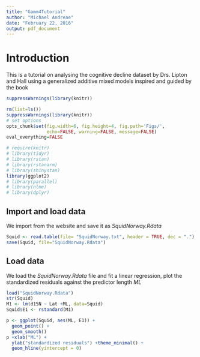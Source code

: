 ```yaml
---
title: "Gamm4Tutorial"
author: "Michael Andreae"
date: "February 22, 2016"
output: pdf_document
---
```


# Introduction

This is a tutorial on analysing the cognitive decline dataset by Drs. Lipton and Hall using a generalized additive mixed models inspired and guided by the book \href{http://www.highstat.com/BGGAMM.htm}{A Beginner's Guide to Generalized Additive Mixed Models with R. Zuur AF, Saveliev AA, Ieno EN.}

```r
suppressWarnings(library(knitr))
```

```r
rm(list=ls())
suppressWarnings(library(knitr))
# set options
opts_chunk$set(fig.width=6, fig.height=4, fig.path='Figs/',
               echo=FALSE, warning=FALSE, message=FALSE)
eval_everything=FALSE
```


```r
# require(knitr)
# library(tidyr)
# library(rstan)
# library(rstanarm)
# library(shinystan)
library(ggplot2)
# library(parallel)
# library(nlme)
# library(dplyr)
```

## Import and load data

We import \href{http://www.highstat.com/BGS/GAMM/Data/SquidNorway.txt}{the squid dataset} from the website and save it as *SquidNorway.Rdata*

```r
Squid <- read.table(file= "SquidNorway.txt", header = TRUE, dec = ".")
save(Squid, file="SquidNorway.Rdata")
```

## Load data

We load the *SquidNorway.Rdata* file and fit a linear regression, plot the standardized residuals against the predictor length *ML*

```r
load("SquidNorway.Rdata")
str(Squid)
M1 <- lm(d15N ~ Lat +ML, data=Squid)
Squid$E1 <- rstandard(M1)

p <- ggplot(Squid, aes(ML, E1)) +
  geom_point() +
  geom_smooth()
p +xlab("ML") +
  ylab("standardized residuals") +theme_minimal() +
  geom_hline(yintercept = 0)
```
